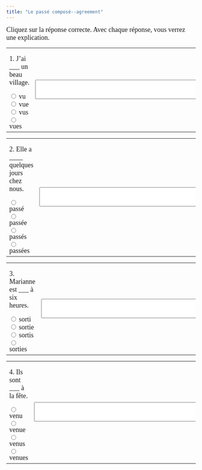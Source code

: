 ```yaml
---
title: "Le passé composé--agreement"
---
```


<p><font face="Garamond" size="4">Cliquez sur la réponse correcte. Avec 
        chaque réponse, vous verrez une explication.</font></p>
     

<form name="QUESTION" action="" method="post">
   <p> 
   <table width="100%" border="0">
      <tbody>
         <tr>
            <td width="50%">
               <p><font face="Garamond" size="4">1. J'ai ___ un beau village.</font></p>
               <font face="Garamond" size="4"> 
               <input onClick="choice1(this.form)" type="radio" value="Oui. Il n'y a pas d'accord parce que le verbe est conjugué avec *avoir* et il n'y a pas d'objet direct qui précède le verbe." name="one"> vu<br>
               <input onClick="choice1(this.form)" type="radio" value="Non. Le verbe est conjugué avec *avoir.*" name="one"> vue<br>
               <input onClick="choice1(this.form)" type="radio" value="Non. Le verbe est conjugué avec *avoir.*" name="one"> vus<br>
               <input onClick="choice1(this.form)" type="radio" value="Non. Le verbe est conjugué avec *avoir.*" name="one"> vues<br>
               </font>
            </td>
            <td width="50%">
               <p><font face="Garamond" size="4"> 
                  <textarea name="feedback1" rows="3" cols="60"></textarea>
   </table>
</form>
<p></p>
<p></p>
<p> 
<form name="QUESTION" action="" method="post">
   <p> 
   <table width="100%" border="0">
      <tbody>
         <tr>
            <td width="50%">
               <p><font face="Garamond" size="4">2. Elle a ____ quelques jours 
                  chez nous.</font>
               </p>
               <font face="Garamond" size="4"> 
               <input onClick="choice2(this.form)" type="radio" value="Oui. Il n'y a pas d'accord parce que le verbe est conjugué avec *avoir* et l'objet direct, *quelques jours,* est après le verbe." name="one"> passé<br>
               <input onClick="choice2(this.form)" type="radio" value="Non. Le verbe est conjugué avec *avoir.*" name="one"> passée<br>
               <input onClick="choice2(this.form)" type="radio" value="Non. Le verbe est conjugué avec *avoir.*" name="one"> passés<br>
               <input onClick="choice2(this.form)" type="radio" value="Non. Le verbe est conjugué avec *avoir.*" name="one"> passées<br>
               </font>
            </td>
            <td width="50%">
               <p><font face="Garamond" size="4"> 
                  <textarea name="feedback2" rows="3" cols="60"></textarea>
   </table>
</form>
<p></p>
<p></p>
<p> 
<form name="QUESTION" action="" method="post">
   <p> 
   <table width="100%" border="0">
      <tbody>
         <tr>
            <td width="50%">
               <p><font face="Garamond" size="4">3. Marianne est ___ à six heures.</font></p>
               <font face="Garamond" size="4"> 
               <input onClick="choice3(this.form)" type="radio" value="Non. Le verbe est conjugué avec *être*, et ce n'est pas un verbe pronominal." name="one"> sorti<br>
               <input onClick="choice3(this.form)" type="radio" value="Oui. Le participe passé s'accorde avec le sujet (Marianne) parce que c'est un verbe non-pronominal conjugué avec *être*." name="one"> sortie<br>
               <input onClick="choice3(this.form)" type="radio" value="Non. Le verbe est conjugué avec *être*, et ce n'est pas un verbe pronominal." name="one"> sortis<br>
               <input onClick="choice3(this.form)" type="radio" value="Non. Le verbe est conjugué avec *être*, et ce n'est pas un verbe pronominal." name="one"> sorties<br>
               </font>
            </td>
            <td width="50%">
               <p><font face="Garamond" size="4"> 
                  <textarea name="feedback3" rows="3" cols="60"></textarea>
   </table>
</form>
<p></p>
<p></p>
<p> 
<form name="QUESTION" action="" method="post">
   <p> 
   <table width="100%" border="0">
      <tbody>
         <tr>
            <td width="50%">
               <p><font face="Garamond" size="4">4. Ils sont ___ à la fête.</font></p>
               <font face="Garamond" size="4"> 
               <input onClick="choice4(this.form)" type="radio" value="Non. Le verbe est conjugué avec *être*, et ce n'est pas un verbe pronominal." name="one"> venu<br>
               <input onClick="choice4(this.form)" type="radio" value="Non. Le verbe est conjugué avec *être*, et ce n'est pas un verbe pronominal." name="one"> venue<br>
               <input onClick="choice4(this.form)" type="radio" value="Oui. Le participe passé s'accorde avec le sujet (ils) parce que c'est un verbe non-pronominal conjugué avec *être*." name="one"> venus<br>
               <input onClick="choice4(this.form)" type="radio" value="Non. Le verbe est conjugué avec *être*, et ce n'est pas un verbe pronominal." name="one"> venues<br>
               </font>
            </td>
            <td width="50%">
               <p><font face="Garamond" size="4"> 
                  <textarea name="feedback4" rows="3" cols="60"></textarea>
   </table>
</form>


<SCRIPT language=JavaScript><!--
//  Creation interface, JavaScripts, and Perl Scripts by Dan Beeby.
//  Based on a Javascript by Barbara Nelson.
//  http://140.233.69.17/mellon -- dbeeby@haverford.edu.
//  Content by: Alison Murray Levine, University of Virginia, alevine@virginia.edu
function choice1(form) {
 for (var i=0;i<form.one.length;i ++) {
  if(form.one[i+0].checked) {
   break
   }
  }
 form.feedback1.value=form.one[i+0].value
}

function choice2(form) {
 for (var i=0;i<form.one.length;i ++) {
  if(form.one[i+0].checked) {
   break
   }
  }
 form.feedback2.value=form.one[i+0].value
}

function choice3(form) {
 for (var i=0;i<form.one.length;i ++) {
  if(form.one[i+0].checked) {
   break
   }
  }
 form.feedback3.value=form.one[i+0].value
}

function choice4(form) {
 for (var i=0;i<form.one.length;i ++) {
  if(form.one[i+0].checked) {
   break
   }
  }
 form.feedback4.value=form.one[i+0].value
}

function choice5(form) {
 for (var i=0;i<form.one.length;i ++) {
  if(form.one[i+0].checked) {
   break
   }
  }
 form.feedback5.value=form.one[i+0].value
}

function choice6(form) {
 for (var i=0;i<form.one.length;i ++) {
  if(form.one[i+0].checked) {
   break
   }
  }
 form.feedback6.value=form.one[i+0].value
}

function choice7(form) {
 for (var i=0;i<form.one.length;i ++) {
  if(form.one[i+0].checked) {
   break
   }
  }
 form.feedback7.value=form.one[i+0].value
}
function choice8(form) {
 for (var i=0;i<form.one.length;i ++) {
  if(form.one[i+0].checked) {
   break
   }
  }
 form.feedback8.value=form.one[i+0].value
}

function choice9(form) {
 for (var i=0;i<form.one.length;i ++) {
  if(form.one[i+0].checked) {
   break
   }
  }
 form.feedback9.value=form.one[i+0].value
}

function choice10(form) {
 for (var i=0;i<form.one.length;i ++) {
  if(form.one[i+0].checked) {
   break
   }
  }
 form.feedback10.value=form.one[i+0].value
}

<!--script-->
//--></SCRIPT>